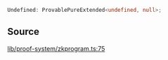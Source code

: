 ```ts
Undefined: ProvablePureExtended<undefined, null>;
```

## Source

[lib/proof-system/zkprogram.ts:75](https://github.com/o1-labs/o1js/blob/ccbd5fd4525adaf6c1f07bef7847d7bac67c71b5/src/lib/proof-system/zkprogram.ts#L75)
